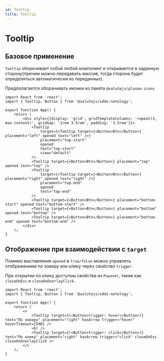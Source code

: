 ```yaml
---
id: Tooltip
title: Tooltip
---
```



# Tooltip
<Description name="Tooltip" />
<PropsTable name="Tooltip" />

## Базовое применение

`Tooltip` оборачивает собой любой компонент и открывается в заданную сторону(причем можно передавать массив, тогда сторона будет определяться автоматически из переданных).

Предполагается оборачивать иконки из пакета `@salutejs/plasma-icons`

```tsx live
import React from 'react';
import { Tooltip, Button } from '@salutejs/sdds-netology';

export function App() {
    return (
        <div style={{display: 'grid', gridTemplateColumns: 'repeat(3, max-content)', gridGap: '1rem 3.5rem', padding: '3.5rem'}}>
            <Tooltip
                target={<Tooltip target={<Button>Btn</Button>} placement="left" opened text="left" />}
                placement="top-start"
                opened
                text="top-start"
                view="default"
            />
            <Tooltip target={<Button>Btn</Button>} placement="top" opened text="top" />
            <Tooltip
                target={<Tooltip target={<Button>Btn</Button>} placement="right" opened text="right" />}
                placement="top-end"
                opened
                text="top-end"
            />
            <Tooltip target={<Button>Btn</Button>} placement="bottom-start" opened text="bottom-start" />
            <Tooltip target={<Button>Btn</Button>} placement="bottom" opened text="bottom" />
            <Tooltip target={<Button>Btn</Button>} placement="bottom-end" opened text="bottom-end" />
        </div>
    );
}
```

## Отображение при взаимодействии с `target`

Помимо выставления `opened` в `true/false` можно управлять отображением по ховеру или клику через свойство `trigger`.

При открытии по клику доступны свойства из `Popover`, такие как `closeOnEsc` и `closeOnOverlayClick`.

```tsx live
import React from 'react';
import { Tooltip, Button } from '@salutejs/sdds-netology';

export function App() {
    return (
        <>
            <Tooltip target={(<Button>trigger: hover</Button>)} text="По ховеру" placement="right" hasArrow trigger="hover" hoverTimeout={500} />
            <br />
            <Tooltip target={(<Button>trigger: click</Button>)} text="По клику" placement="right" hasArrow trigger="click" closeOnEsc closeOnOverlayClick />
        </>
    );
}
```
